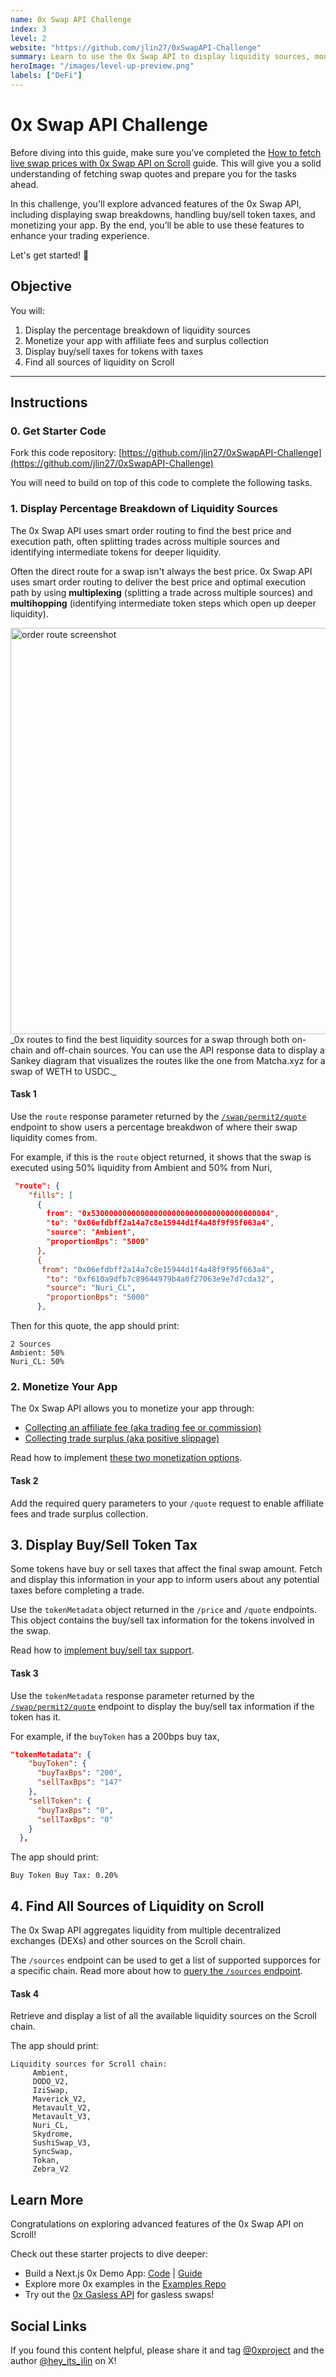 ```yaml
---
name: 0x Swap API Challenge
index: 3
level: 2
website: "https://github.com/jlin27/0xSwapAPI-Challenge"
summary: Learn to use the 0x Swap API to display liquidity sources, monetize your app, and manage token taxes on Scroll.
heroImage: "/images/level-up-preview.png"
labels: ["DeFi"]
---
```



# 0x Swap API Challenge

Before diving into this guide, make sure you’ve completed the [How to fetch live swap prices with 0x Swap API on Scroll](https://www.levelup.xyz/content/0x-on-scroll) guide. This will give you a solid understanding of fetching swap quotes and prepare you for the tasks ahead.

In this challenge, you'll explore advanced features of the 0x Swap API, including displaying swap breakdowns, handling buy/sell token taxes, and monetizing your app. By the end, you’ll be able to use these features to enhance your trading experience.

Let's get started! 💪

## Objective

You will:

1. Display the percentage breakdown of liquidity sources
2. Monetize your app with affiliate fees and surplus collection
3. Display buy/sell taxes for tokens with taxes
4. Find all sources of liquidity on Scroll

---

## Instructions

### 0. Get Starter Code

Fork this code repository: [https://github.com/jlin27/0xSwapAPI-Challenge](https://github.com/jlin27/0xSwapAPI-Challenge)

You will need to build on top of this code to complete the following tasks.

### 1. Display Percentage Breakdown of Liquidity Sources

The 0x Swap API uses smart order routing to find the best price and execution path, often splitting trades across multiple sources and identifying intermediate tokens for deeper liquidity.

Often the direct route for a swap isn't always the best price. 0x Swap API uses smart order routing to deliver the best price and optimal execution path by using **multiplexing** (splitting a trade across multiple sources) and **multihopping** (identifying intermediate token steps which open up deeper liquidity).

<div className="text-center">
  <img
    src="/images/challenges/order-route.png"
    alt="order route screenshot"
    width="650"
  />
  _0x routes to find the best liquidity sources for a swap through both on-chain
  and off-chain sources. You can use the API response data to display a Sankey diagram
  that visualizes the routes like the one from Matcha.xyz for a swap of WETH to USDC._
</div>

#### Task 1

Use the `route` response parameter returned by the [`/swap/permit2/quote`](https://0x.org/docs/api#tag/Swap/operation/swap::permit2::getQuote) endpoint to show users a percentage breakdwon of where their swap liquidity comes from.

For example, if this is the `route` object returned, it shows that the swap is executed using 50% liquidity from Ambient and 50% from Nuri,

```json
 "route": {
    "fills": [
      {
        from": "0x5300000000000000000000000000000000000004",
        "to": "0x06efdbff2a14a7c8e15944d1f4a48f9f95f663a4",
        "source": "Ambient",
        "proportionBps": "5000"
      },
      {
       from": "0x06efdbff2a14a7c8e15944d1f4a48f9f95f663a4",
        "to": "0xf610a9dfb7c89644979b4a0f27063e9e7d7cda32",
        "source": "Nuri_CL",
        "proportionBps": "5000"
      },
```

Then for this quote, the app should print:

```
2 Sources
Ambient: 50%
Nuri_CL: 50%
```

### 2. Monetize Your App

The 0x Swap API allows you to monetize your app through:

- [Collecting an affiliate fee (aka trading fee or commission)](https://0x.org/docs/0x-swap-api/guides/monetize-your-app-using-swap#option-1-collect-affiliate-fees)
- [Collecting trade surplus (aka positive slippage)](https://0x.org/docs/0x-swap-api/guides/monetize-your-app-using-swap#option-2-collect-trade-surplus)

Read how to implement [these two monetization options](https://0x.org/docs/0x-swap-api/guides/monetize-your-app-using-swap).

#### Task 2

Add the required query parameters to your `/quote` request to enable affiliate fees and trade surplus collection.

## 3. Display Buy/Sell Token Tax

Some tokens have buy or sell taxes that affect the final swap amount. Fetch and display this information in your app to inform users about any potential taxes before completing a trade.

Use the `tokenMetadata` object returned in the `/price` and `/quote` endpoints. This object contains the buy/sell tax information for the tokens involved in the swap.

Read how to [implement buy/sell tax support](https://0x.org/docs/developer-resources/buy-sell-tax-support).

#### Task 3

Use the `tokenMetadata` response parameter returned by the [`/swap/permit2/quote`](https://0x.org/docs/api#tag/Swap/operation/swap::permit2::getQuote) endpoint to display the buy/sell tax information if the token has it.

For example, if the `buyToken` has a 200bps buy tax,

```json
"tokenMetadata": {
    "buyToken": {
      "buyTaxBps": "200",
      "sellTaxBps": "147"
    },
    "sellToken": {
      "buyTaxBps": "0",
      "sellTaxBps": "0"
    }
  },
```

The app should print:

```
Buy Token Buy Tax: 0.20%
```

## 4. Find All Sources of Liquidity on Scroll

The 0x Swap API aggregates liquidity from multiple decentralized exchanges (DEXs) and other sources on the Scroll chain.

The `/sources` endpoint can be used to get a list of supported supporces for a specific chain. Read more about how to [query the `/sources` endpoint](https://0x.org/docs/api#tag/Sources).

#### Task 4

Retrieve and display a list of all the available liquidity sources on the Scroll chain.

The app should print:

```
Liquidity sources for Scroll chain:
     Ambient,
     DODO_V2,
     IziSwap,
     Maverick_V2,
     Metavault_V2,
     Metavault_V3,
     Nuri_CL,
     Skydrome,
     SushiSwap_V3,
     SyncSwap,
     Tokan,
     Zebra_V2
```

## Learn More

Congratulations on exploring advanced features of the 0x Swap API on Scroll!

Check out these starter projects to dive deeper:

- Build a Next.js 0x Demo App: [Code](https://github.com/0xProject/0x-examples/tree/main/swap-v2-next-app) | [Guide](./build-token-swap-dapp-nextjs)
- Explore more 0x examples in the [Examples Repo](https://github.com/0xProject/0x-examples)
- Try out the [0x Gasless API](https://0x.org/docs/gasless-api/introduction) for gasless swaps!

## Social Links

If you found this content helpful, please share it and tag [@0xproject](https://x.com/0xProject) and the author [@hey_its_jlin](https://x.com/hey_its_jlin) on X!
